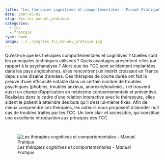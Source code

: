 ```yaml
---
title: "Les thérapies cognitives et comportementales - Manuel Pratique"
date: 2007-05-02
slug: les_tcc_manuel_pratique
categories:
  - tcc
  - francais
type: book
image: ../../img/les_tcc_manuel_pratique.jpg
---
```


Qu’est-ce que les thérapies comportementales et cognitives ?
Quelles sont les principales techniques utilisées ?
Quels avantages présentent-elles par rapport à la psychanalyse ?
Alors que les TCC sont solidement implantées dans les pays anglophones, elles rencontrent un intérêt croissant en France depuis une dizaine d’années.
Ces thérapies de courte durée ont fait la preuve d’une efficacité notable dans un certain nombre de troubles psychiques (phobies, troubles anxieux, anorexie/boulimie…) et trouvent aussi un champ d’application en médecine comportementale et préventive.
Réalisées dans le cadre d’une relation interactive avec le thérapeute, elles aident le patient à atteindre des buts qu’il s’est lui-même fixés.
Afin de mieux comprendre ces thérapies, les auteurs nous proposent d’aborder huit cas de troubles traités par les TCC.
Un livre clair et accessible, qui constitue une excellente introduction aux principes des TCC.

<br>

![_Les thérapies cognitives et comportementales - Manuel Pratique_](../../img/les_tcc_manuel_pratique.jpg)
